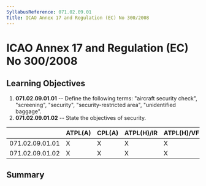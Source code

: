 ```yaml
---
SyllabusReference: 071.02.09.01
Title: ICAO Annex 17 and Regulation (EC) No 300/2008
---
```


# ICAO Annex 17 and Regulation (EC) No 300/2008

## Learning Objectives

1.  **071.02.09.01.01** -- Define the following terms: "aircraft security check",
    "screening", "security", "security-restricted area", "unidentified baggage".
2.  **071.02.09.01.02** -- State the objectives of security.

|                 | ATPL(A) | CPL(A) | ATPL(H)/IR | ATPL(H)/VFR | CPL(H) | IR  | CBIR(A) |
| --------------- | ------- | ------ | ---------- | ----------- | ------ | --- | ------- |
| 071.02.09.01.01 | X       | X      | X          | X           | X      |     |         |
| 071.02.09.01.02 | X       | X      | X          | X           | X      |     |         |

## Summary
